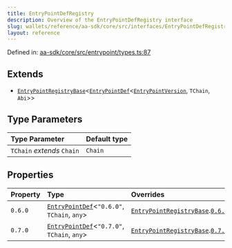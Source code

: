 ```yaml
---
title: EntryPointDefRegistry
description: Overview of the EntryPointDefRegistry interface
slug: wallets/reference/aa-sdk/core/src/interfaces/EntryPointDefRegistry
layout: reference
---
```


Defined in: [aa-sdk/core/src/entrypoint/types.ts:87](https://github.com/alchemyplatform/aa-sdk/blob/49e74eee8606f480b200b4612d00d950da8a8742/aa-sdk/core/src/entrypoint/types.ts#L87)

## Extends

- [`EntryPointRegistryBase`](EntryPointRegistryBase.mdx)\<[`EntryPointDef`](../type-aliases/EntryPointDef.mdx)\<[`EntryPointVersion`](../type-aliases/EntryPointVersion.mdx), `TChain`, `Abi`>>

## Type Parameters

| Type Parameter             | Default type |
| :------------------------- | :----------- |
| `TChain` _extends_ `Chain` | `Chain`      |

## Properties

| Property               | Type                                                                              | Overrides                                                                                        | Defined in                                                                                                                                                                |
| :--------------------- | :-------------------------------------------------------------------------------- | :----------------------------------------------------------------------------------------------- | :------------------------------------------------------------------------------------------------------------------------------------------------------------------------ |
| <a id="060" /> `0.6.0` | [`EntryPointDef`](../type-aliases/EntryPointDef.mdx)\<`"0.6.0"`, `TChain`, `any`> | [`EntryPointRegistryBase`](EntryPointRegistryBase.mdx).[`0.6.0`](EntryPointRegistryBase.mdx#060) | [aa-sdk/core/src/entrypoint/types.ts:91](https://github.com/alchemyplatform/aa-sdk/blob/49e74eee8606f480b200b4612d00d950da8a8742/aa-sdk/core/src/entrypoint/types.ts#L91) |
| <a id="070" /> `0.7.0` | [`EntryPointDef`](../type-aliases/EntryPointDef.mdx)\<`"0.7.0"`, `TChain`, `any`> | [`EntryPointRegistryBase`](EntryPointRegistryBase.mdx).[`0.7.0`](EntryPointRegistryBase.mdx#070) | [aa-sdk/core/src/entrypoint/types.ts:92](https://github.com/alchemyplatform/aa-sdk/blob/49e74eee8606f480b200b4612d00d950da8a8742/aa-sdk/core/src/entrypoint/types.ts#L92) |
